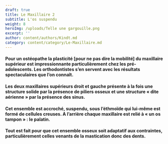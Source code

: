 ```yaml
---
draft: true
title: Le Maxillaire 2
subtitle: L'os suspendu
weight: 8
heroImg: /uploads/Telle une gargouille.png
excerpt: ''
author: content/authors/Kindt.md
category: content/category/Le-Maxillaire.md
---
```


#### Pour un ostéopathe la plasticité \[pour&#xA;ne pas dire la mobilité] du maxillaire supérieur est impressionnante&#xA;particulièrement chez les pré-adolescents. Les orthodontistes s’en servent avec&#xA;les résultats spectaculaires que l’on connaît.

<Space height={20} />

#### Les deux maxillaires supérieurs droit&#xA;et gauche présente à la fois une structure solide par la présence de piliers&#xA;osseux et une structure « dite aérienne » par la présence des sinus.

#### Cet ensemble est accroché, suspendu,&#xA;sous l’éthmoïde qui lui-même est formé de cellules creuses. A l’arrière chaque&#xA;maxillaire est relié à « un os tampon » : le palatin.

#### Tout est fait pour que cet ensemble&#xA;osseux soit adaptatif aux contraintes, particulièrement celles venants de la&#xA;mastication donc des dents.
